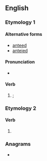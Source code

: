 ==English==

===Etymology 1===

====Alternative forms====
* [[anteed]]
* [[anteied]]

====Pronunciation====
* {{audio|en-us-anted.ogg|Audio (US)|lang=en}}

====Verb====
{{head|en|verb form}}

# {{en-past of|ante}}; {{alternative spelling of|anteed|nocap=1|lang=en}}

===Etymology 2===

====Verb====
{{head|en|verb form}}

# {{en-past of|ant}}

===Anagrams===
* {{anagrams|en|Dante|Tenda|atend|entad}}